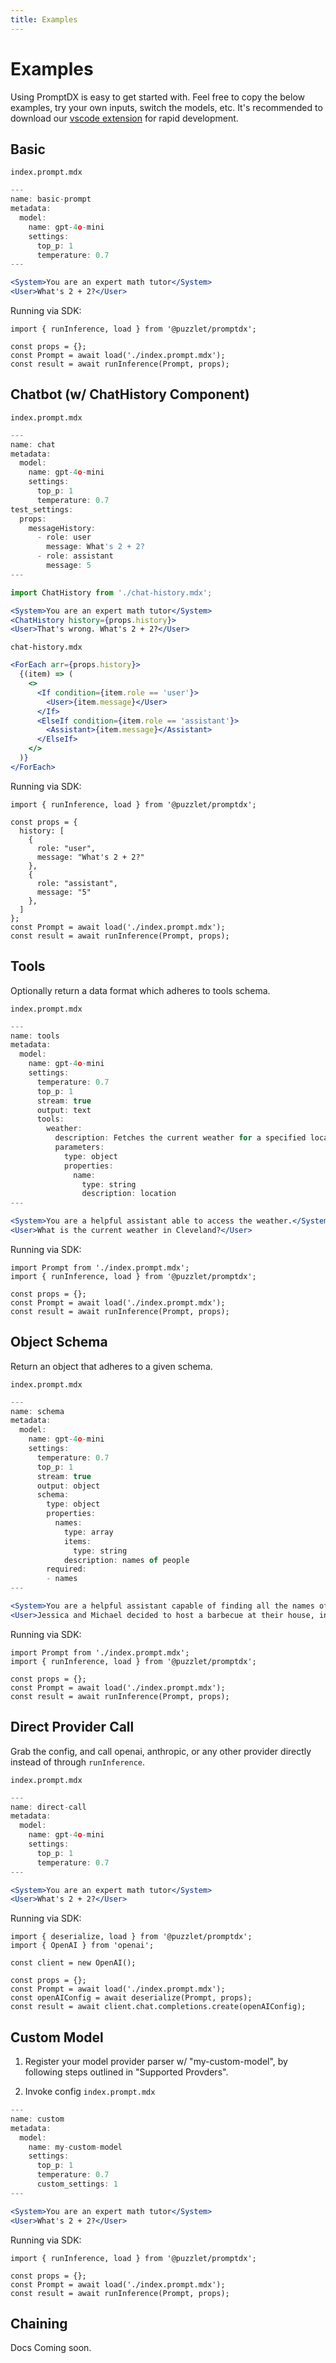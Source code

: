 ```yaml
---
title: Examples
---
```


# Examples

Using PromptDX is easy to get started with. Feel free to copy the below examples, try your own inputs, switch the models, etc.
It's recommended to download our [vscode extension](https://marketplace.visualstudio.com/items?itemName=puzzlet.promptdx) for rapid development.

## Basic

`index.prompt.mdx`
```jsx
---
name: basic-prompt
metadata:
  model:
    name: gpt-4o-mini
    settings:
      top_p: 1
      temperature: 0.7
---

<System>You are an expert math tutor</System>
<User>What's 2 + 2?</User>
```

Running via SDK:
```tsx
import { runInference, load } from '@puzzlet/promptdx';

const props = {};
const Prompt = await load('./index.prompt.mdx');
const result = await runInference(Prompt, props);
```

## Chatbot (w/ ChatHistory Component)

`index.prompt.mdx`
```jsx
---
name: chat
metadata:
  model:
    name: gpt-4o-mini
    settings:
      top_p: 1
      temperature: 0.7
test_settings:
  props:
    messageHistory:
      - role: user
        message: What's 2 + 2?
      - role: assistant
        message: 5
---

import ChatHistory from './chat-history.mdx';

<System>You are an expert math tutor</System>
<ChatHistory history={props.history}>
<User>That's wrong. What's 2 + 2?</User>
```

`chat-history.mdx`
```jsx
<ForEach arr={props.history}>
  {(item) => (
    <>
      <If condition={item.role == 'user'}>
        <User>{item.message}</User>
      </If>
      <ElseIf condition={item.role == 'assistant'}>
        <Assistant>{item.message}</Assistant>
      </ElseIf>
    </>
  )}
</ForEach>
```

Running via SDK:
```tsx
import { runInference, load } from '@puzzlet/promptdx';

const props = {
  history: [
    {
      role: "user",
      message: "What's 2 + 2?"
    },
    {
      role: "assistant",
      message: "5"
    },
  ]
};
const Prompt = await load('./index.prompt.mdx');
const result = await runInference(Prompt, props);
```

## Tools

Optionally return a data format which adheres to tools schema.

`index.prompt.mdx`
```jsx
---
name: tools
metadata:
  model:
    name: gpt-4o-mini
    settings:
      temperature: 0.7
      top_p: 1
      stream: true
      output: text
      tools:
        weather:
          description: Fetches the current weather for a specified location.
          parameters:
            type: object
            properties:
              name:
                type: string
                description: location
---

<System>You are a helpful assistant able to access the weather.</System>
<User>What is the current weather in Cleveland?</User>
```

Running via SDK:
```tsx
import Prompt from './index.prompt.mdx';
import { runInference, load } from '@puzzlet/promptdx';

const props = {};
const Prompt = await load('./index.prompt.mdx');
const result = await runInference(Prompt, props);
```

## Object Schema

Return an object that adheres to a given schema.

`index.prompt.mdx`
```jsx
---
name: schema
metadata:
  model:
    name: gpt-4o-mini
    settings:
      temperature: 0.7
      top_p: 1
      stream: true
      output: object
      schema:
        type: object
        properties:
          names:
            type: array
            items:
              type: string
            description: names of people
        required:
        - names
---

<System>You are a helpful assistant capable of finding all the names of the people in a given body of text.</System>
<User>Jessica and Michael decided to host a barbecue at their house, inviting their closest friends, Emily, David, and Sarah. As the evening went on, Jessica shared stories from her recent trip, while Michael grilled burgers, and Emily entertained everyone with her hilarious anecdotes.</User>
```

Running via SDK:
```tsx
import Prompt from './index.prompt.mdx';
import { runInference, load } from '@puzzlet/promptdx';

const props = {};
const Prompt = await load('./index.prompt.mdx');
const result = await runInference(Prompt, props);
```

## Direct Provider Call

Grab the config, and call openai, anthropic, or any other provider directly instead of through `runInference`.

`index.prompt.mdx`
```jsx
---
name: direct-call
metadata:
  model:
    name: gpt-4o-mini
    settings:
      top_p: 1
      temperature: 0.7
---

<System>You are an expert math tutor</System>
<User>What's 2 + 2?</User>
```

Running via SDK:
```tsx
import { deserialize, load } from '@puzzlet/promptdx';
import { OpenAI } from 'openai';

const client = new OpenAI();

const props = {};
const Prompt = await load('./index.prompt.mdx');
const openAIConfig = await deserialize(Prompt, props);
const result = await client.chat.completions.create(openAIConfig);
```

## Custom Model

1. Register your model provider parser w/ "my-custom-model", by following steps outlined in "Supported Provders".

2. Invoke config
`index.prompt.mdx`
```jsx
---
name: custom
metadata:
  model:
    name: my-custom-model
    settings:
      top_p: 1
      temperature: 0.7
      custom_settings: 1
---

<System>You are an expert math tutor</System>
<User>What's 2 + 2?</User>
```

Running via SDK:
```tsx
import { runInference, load } from '@puzzlet/promptdx';

const props = {};
const Prompt = await load('./index.prompt.mdx');
const result = await runInference(Prompt, props);
```

## Chaining

Docs Coming soon.